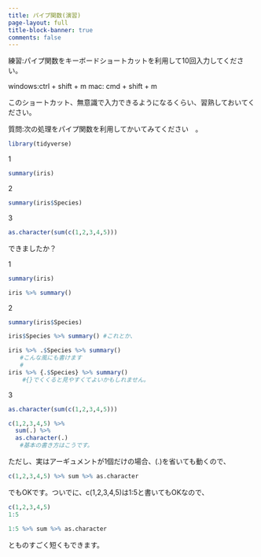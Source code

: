 ```yaml
---
title: パイプ関数(演習)
page-layout: full
title-block-banner: true
comments: false
---
```



練習:パイプ関数をキーボードショートカットを利用して10回入力してください。

windows:ctrl + shift + m
mac:    cmd  + shift + m

このショートカット、無意識で入力できるようになるくらい、習熟しておいてください。

質問:次の処理をパイプ関数を利用してかいてみてください　。

```r
library(tidyverse)
```

1

```r
summary(iris)
```

2

```r
summary(iris$Species)
```

3

```r
as.character(sum(c(1,2,3,4,5)))
```

できましたか？

1

```r
summary(iris)

iris %>% summary()
```

2

```r
summary(iris$Species)

iris$Species %>% summary() #これとか、

iris %>% .$Species %>% summary()　
　　#こんな風にも書けます
　　#
iris %>% {.$Species} %>% summary() 
    #{}でくくると見やすくてよいかもしれません。
```

3

```r
as.character(sum(c(1,2,3,4,5)))

c(1,2,3,4,5) %>% 
  sum(.) %>% 
  as.character(.)
　　#基本の書き方はこうです。
```

ただし、実はアーギュメントが1個だけの場合、(.)を省いても動くので、

```r
c(1,2,3,4,5) %>% sum %>% as.character
```

でもOKです。ついでに、c(1,2,3,4,5)は1:5と書いてもOKなので、

```r
c(1,2,3,4,5)
1:5

1:5 %>% sum %>% as.character
```

とものすごく短くもできます。


